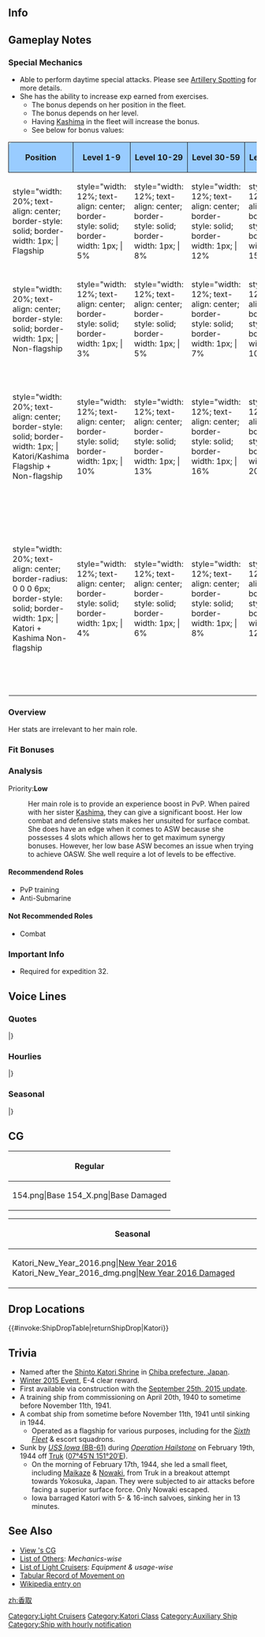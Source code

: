 ==Info==
{{KanmusuInfo|ID=154}}
{{KanmusuInfo|ID=154a}}

==Gameplay Notes==
===Special Mechanics===
* Able to perform daytime special attacks. Please see [[Combat/Artillery_Spotting|Artillery Spotting]] for more details.
* She has the ability to increase exp earned from exercises.
** The bonus depends on her position in the fleet.
** The bonus depends on her level.
** Having [[Kashima]] in the fleet will increase the bonus.
** See below for bonus values:
{| class="mw-collapsible" style="width: 100%;"
!style="width: 20%; text-align: center; border-radius: 6px 0 0 0; border-style: solid; border-width: 1px; background-color:#99CCFF" | '''Position'''
!style="width: 12%; text-align: center; border-style: solid; border-width: 1px; background-color:#99CCFF" | '''Level 1-9'''
!style="width: 12%; text-align: center; border-style: solid; border-width: 1px; background-color:#99CCFF" | '''Level 10-29'''
!style="width: 12%; text-align: center; border-style: solid; border-width: 1px; background-color:#99CCFF" | '''Level 30-59'''
!style="width: 12%; text-align: center; border-style: solid; border-width: 1px; background-color:#99CCFF" | '''Level 60-99'''
!style="width: 12%; text-align: center; border-style: solid; border-width: 1px; background-color:#99CCFF" | '''Level 100+'''
!style="width: 20%; text-align: center; border-radius: 0 6px 0 0; border-style: solid; border-width: 1px; background-color:#99CCFF" | '''Notes'''
|-
|style="width: 20%; text-align: center; border-style: solid; border-width: 1px; | Flagship
|style="width: 12%; text-align: center; border-style: solid; border-width: 1px; | 5%
|style="width: 12%; text-align: center; border-style: solid; border-width: 1px; | 8%
|style="width: 12%; text-align: center; border-style: solid; border-width: 1px; | 12%
|style="width: 12%; text-align: center; border-style: solid; border-width: 1px; | 15%
|style="width: 12%; text-align: center; border-style: solid; border-width: 1px; | 20%
|style="width: 20%; text-align: center; border-style: solid; border-width: 1px; | 
|-
|style="width: 20%; text-align: center; border-style: solid; border-width: 1px; | Non-flagship
|style="width: 12%; text-align: center; border-style: solid; border-width: 1px; | 3%
|style="width: 12%; text-align: center; border-style: solid; border-width: 1px; | 5%
|style="width: 12%; text-align: center; border-style: solid; border-width: 1px; | 7%
|style="width: 12%; text-align: center; border-style: solid; border-width: 1px; | 10%
|style="width: 12%; text-align: center; border-style: solid; border-width: 1px; | 15%
|style="width: 20%; text-align: center; border-style: solid; border-width: 1px; | 
|-
|style="width: 20%; text-align: center; border-style: solid; border-width: 1px; | Katori/Kashima Flagship + Non-flagship
|style="width: 12%; text-align: center; border-style: solid; border-width: 1px; | 10%
|style="width: 12%; text-align: center; border-style: solid; border-width: 1px; | 13%
|style="width: 12%; text-align: center; border-style: solid; border-width: 1px; | 16%
|style="width: 12%; text-align: center; border-style: solid; border-width: 1px; | 20%
|style="width: 12%; text-align: center; border-style: solid; border-width: 1px; | 25%
|style="width: 20%; text-align: center; border-style: solid; border-width: 1px; | Bonus determined by the level of the flagship
|-
|style="width: 20%; text-align: center; border-radius: 0 0 0 6px; border-style: solid; border-width: 1px; | Katori + Kashima Non-flagship
|style="width: 12%; text-align: center; border-style: solid; border-width: 1px; | 4%
|style="width: 12%; text-align: center; border-style: solid; border-width: 1px; | 6%
|style="width: 12%; text-align: center; border-style: solid; border-width: 1px; | 8%
|style="width: 12%; text-align: center; border-style: solid; border-width: 1px; | 12%
|style="width: 12%; text-align: center; border-style: solid; border-width: 1px; | 17.5%
|style="width: 20%; text-align: center; border-radius: 0 0 6px 0; border-style: solid; border-width: 1px; | Bonus determined by the highest leveled training cruiser
|-
|}

===Overview===
Her stats are irrelevant to her main role.

===Fit Bonuses===
{{:{{BASEPAGENAME}}/Equipment Bonuses}}

===Analysis===
Priority:'''Low'''

: Her main role is to provide an experience boost in PvP. When paired with her sister [[Kashima]], they can give a significant boost. Her low combat and defensive stats makes her unsuited for surface combat. She does have an edge when it comes to ASW because she possesses 4 slots which allows her to get maximum synergy bonuses. However, her low base ASW becomes an issue when trying to achieve OASW. She well require a lot of levels to be effective.

====Recommendend Roles====
* PvP training
* Anti-Submarine

====Not Recommended Roles====
* Combat

===Important Info===
* Required for expedition 32.

==Voice Lines==
===Quotes===
{{ShipquoteHeader}}
{{ShipquoteKai
|scenario = Introduction
|origin = 練習巡洋艦、香取です。心配しないで…。色々と優しく、指導させて頂きますから。
|translation = I'm the training cruiser Katori. Don't worry... I'll be gentle when teaching you various things.
|audio = Katori-Introduction.ogg
}}
{{ShipquoteKai
|scenario = Library
|origin = 香取型練習巡洋艦一番艦の香取です。
はい、練習遠洋航海の指揮は、お任せください。必ずや艦隊の練度向上にお力添えできると思います。 
え、戦艦との砲撃戦…ですか？それは用兵的にどうなのでしょうか。
|translation = I'm the 1st ship of the Katori-class training cruisers, Katori. 
Yes, you can leave directing the navigation training to me. I feel certain that I will be able to increase the skill of the fleet.
Eh, a gun battle with a... battleship? That's a questionable tactic.<ref>During [https://en.wikipedia.org/wiki/Operation_Hailstone Operation Hailstone], the convoy that Katori was part of came into concact with Task Group 50.9 and Katori had a very short (5 minute) battle with the [https://en.wikipedia.org/wiki/USS_Iowa_(BB-61) USS Iowa] that didn't end well for her.</ref>
|audio = Katori-Library.ogg
}}
{{ShipquoteKai
|scenario = Secretary 1
|origin = 練習巡洋艦香取, 参ります。
|translation = Training cruiser Katori, setting off.
|audio = Katori-Secretary_1.ogg
}}
{{ShipquoteKai
|scenario = Secretary 2
|origin = 練習遠洋航海, 参りましょうか?
|translation = Shall we go navigation training?
|audio = Katori-Secretary_2.ogg
}}
{{ShipquoteKai
|scenario = Secretary 3
|origin = あら・・・ほほう・・・？なるほど　これは少し・・・厳しい躾が必要みたいですね。
|translation = Oh... Hoho...? I see, it seems that... you need a little bit of discipline.
|audio = Katori-Secretary_3.ogg
}}
{{ShipquoteKai
|scenario = Secretary Idle
|origin = そう・・・なんでしょう・・・時々脳裏を過るんです・・・圧倒的な敵艦隊・・・逃げながら交戦する私達・・・うぅん・・・心配しないで。これは夢・・・そうただの夢なんですから。
|translation = That's... right... it comes to mind from time to time... that battle where we were retreating... from the overwhelming enemy fleet... Yup... Don't worry. It's a dream... I see, just a dream.<ref>Referring to Katori and her convoy on the run from 5 carriers, 2 battleships, 2 cruisers and 2 destroyers during Operation Hailstone.</ref>
|audio = Katori-Idle.ogg
}}
{{ShipquoteKai
|scenario = Secretary Idle
|kai = yes
|origin = 次の遠洋練習航海の準備は…　よし！万全ね。　提督は…あ、お忙しそう…。　じゃあ私は、えっと…何してようかな？
|translation = Preparations for the next navigation training session are... Alright! Perfect. Admiral is... oh, he's busy... Well then, I'll... Ummm... What should I do?
|audio = KatoriKai-Idle.ogg
}}
{{ShipquoteKai
|scenario = Secretary (Married)
|origin = 提督、どうされました？ お疲れですか？ であれば、香取と一緒に少し遠い海に行きませんか？ 戦いが終わったらきっと...
|translation = What's wrong, Admiral? Are you tired? If that's the case, how about you go to a far away sea with me? Once the war is over, for sure...
|audio = Katori-Wedding_Line.ogg
}}
{{ShipquoteKai
|scenario = Wedding
|origin = 提督、なんでしょう？ 直々にこの香取をお呼びになって え...？ あれ...？ あ、ありがとうございます！ 私...お受けいたします。
|translation = What do you want, Admiral? For you to personally summon me... Eh...? Oh my...? Th, thank you very much! I... accept.
|audio = Katori-Wedding.ogg
}}
{{ShipquoteKai
|scenario = Player's Score
|origin = 提督？情報確認ですか？それはとても大切です・・・情報はこちらに。
|translation = Admiral? Would you like to check the information? That's very important... here it is.
|audio = Katori-Looking_At_Scores.ogg
}}
{{ShipquoteKai
|scenario = Joining the Fleet
|origin = 練習巡洋艦香取・・・抜錨致します！
|translation = Training cruiser Katori... setting sail!
|audio = Katori-Joining_A_Fleet.ogg
}}
{{ShipquoteKai
|scenario = Equipment 1
|origin = 香取の改装ですか？有り難いです。
|translation = An upgrade for me? I'm grateful.
|audio = Katori-Equipment_1.ogg
}}
{{ShipquoteKai
|scenario = Equipment 2
|origin = そうですね・・・意外と重武装でしょ？私・・・ふふふっ
|translation = That's right... I'm surprisingly heavily armed right? Ufufu~
|audio = Katori-Equipment_2.ogg
}}
{{ShipquoteKai
|scenario = Equipment 3
|origin = 心配しないでくださいね。
|translation = Please don't worry.
|audio = Katori-Equipment_3.ogg
}}
{{ShipquoteKai
|scenario = Supply
|origin = ありがとうございます・・・これならいつでも遠洋航海に出られます。
|translation = Thank you very much... With this, I can go on a voyage any time.
|audio = Katori-Supply.ogg
}}
{{ShipquoteKai
|scenario = Docking (Minor Damage)
|origin = 少し・・・服が傷んでしまいました・・・大したことはないのですが。
|translation = My clothes... are a little but damaged... But it's nothing serious.
|audio = Katori-Docking_Minor.ogg
}}
{{ShipquoteKai
|scenario = Docking (Major Damage)
|origin = そうですね・・・すいません・・・お風呂先にいただきますね。
|translation = That's right... Excuse me... I'll head to the baths first.
|audio = Katori-Docking_Major.ogg
}}
{{ShipquoteKai
|scenario = Construction
|origin = 提督？練習航海の必要な新しい艦娘が来たようですね？
|translation = Admiral? A new ship girl requiring navigation training has arrived right?
|audio = Katori-Construction.ogg
}}
{{ShipquoteKai
|scenario = Returning from Sortie
|origin = 航海から艦隊が帰投しました・・・皆さん大変お疲れ様でした。
|translation = The fleet has returned from a voyage... Thank you for your hard work everyone.
|audio = Katori-Returning_From_Sortie.ogg
}}
{{ShipquoteKai
|scenario = Starting a Sortie
|origin = 遠洋航海艦隊。旗艦香取抜錨します！皆さんついてきて。
|translation = Navigation fleet. Flagship Katori, setting sail! Follow me, everyone.
|audio = Katori-Starting_A_Sortie.ogg
}}
{{ShipquoteKai
|scenario = Starting a Battle
|origin = 敵艦見ゆ！砲戦開始です・・・撃て！
|translation = Enemy ships spotted! Battle stations... fire!
|audio = Katori-Battle_Start.ogg
}}
{{ShipquoteKai
|scenario = Attack
|origin = 砲撃戦・・・？なんでしょう・・・頭のなかで・・・？はっ！いえ・・・今は戦うのみ！てぇー！！
|translation = An artillery battle...? What's this... in my head? Haa! I need... to focus on fighting now! Fire~!
|audio = Katori-Attack.ogg
}}
{{ShipquoteKai
|scenario = Daytime Spotting/ Night Battle Attack 
|origin = この砲や雷装は伊達ではないわ。日頃の成果を今！
|translation = These guns and torpedoes aren't for show. See the results of our daily training!
|audio = Katori-NightAttack.mp3
}}
{{ShipquoteKai
|scenario = Night Battle
|origin = 夜戦か・・・面白い・・・やってみましょう！香取に続いてください！
|translation = Night battle huh... Interesting... Let's do this! Please follow me!
|audio = Katori-Night_Battle.ogg
}}
{{ShipquoteKai
|scenario = MVP
|origin = 当然です！遠洋航海の成果は私達を裏切りません！提督もまたどうですか？
|translation = Of course! The results of navigation won't let us down! What about you, Admiral?
|audio = Katori-MVP.ogg
}}
{{ShipquoteKai
|scenario = Minor Damage 1
|origin = あぁっ・・・！やりましたわね！
|translation = Aaah...! You've done it now!
|audio = Katori-Minor_Damage_1.ogg
}}
{{ShipquoteKai
|scenario = Minor Damage 2
|origin = ぁあああ！ま、まだ戦えます！心配しないで！
|translation = Aaaah! I, I can't still fight! Don't worry!
|audio = Katori-Minor_Damage_2.ogg
}}
{{ShipquoteKai
|scenario = Major Damage
|origin = やられました・・・でもまだ砲は撃てます・・・一太刀は浴びせてやります！！
|translation = They got me... But my guns can still fire... I'll rain shells upon them!!
|audio = Katori-Major_Damage.ogg
}}
{{ShipquoteKai
|scenario = Sunk
|origin = だめ・・・ですか・・・せめて内火艇だけでも・・降ろして・・あ・・あぁぁ・・・
|translation = It's... no good... If only I can... lower the launch... Ah... Ahhh...<ref>She did not have time to lower the lifeboats when she was sunk.</ref>
|audio = Katori-Sunk.ogg
}}
|} <references/>

{{clear}}

===Hourlies===
{{ShipquoteHeader | type = hourly}}
{{ShipquoteKai
|scenario = 00:00 
|origin = 本日はこの練習巡洋艦香取が秘書を務めさせていただきますね？提督よろしくお願い致します。
|translation = I'll be your secretary today alright? Please take good care of me, Admiral.
|audio = KatoriKai-Hourly_0000.ogg
}}
{{ShipquoteKai
|scenario = 01:00 
|origin = マルヒトマルマルです。夜はこの港も静かですね・・・昼間の喧騒が嘘のよう・・・
|translation = It's 0100. It's hard to believe how quiet this port becomes at night... It's so noisy during the day...
|audio = KatoriKai-Hourly_0100.ogg
}}
{{ShipquoteKai
|scenario = 02:00 
|origin = マルフタマルマルです。明日も早いです・・・提督そろそろお休みになっては・・・？
|translation = It's 0200. You have to get up early tomorrow... Shouldn't you get some rest soon, Admiral?
|audio = KatoriKai-Hourly_0200.ogg
}}
{{ShipquoteKai
|scenario = 03:00 
|origin = マルサンマルマルです。提督？少しだけでも横になっては・・・？後の事はこの香取にお任せください。
|translation = It's 0300. Admiral? How about lying down for a while? Please just leave everything up to me.
|audio = KatoriKai-Hourly_0300.ogg
}}
{{ShipquoteKai
|scenario = 04:00 
|origin = マルヨンマルマルです。提督？もう少しで夜が明けますね。夜明け前って一番暗いんですよね・・・うふっ。
|translation = It's 0400. Admiral? Dawn will be coming soon. It's always the darkest before the dawn... Ufu~
|audio = KatoriKai-Hourly_0400.ogg
}}
{{ShipquoteKai
|scenario = 05:00 
|origin = マルゴーマルマルです。提督・・・朝になってしまいましたね。濃い目のお茶を淹れましょうか？コーヒーのほうがいいですか？
|translation = It's 0500. Admiral... It's already morning. Shall I make some strong black tea? Or would you prefer coffee?
|audio = KatoriKai-Hourly_0500.ogg
}}
{{ShipquoteKai
|scenario = 06:00 
|origin = マルロクマルマルです。艦隊に総員起こしをかけますね提督？総員起こし！
|translation = It's 0600. I'll assemble the fleet now alright, Admiral? All hands, assemble!
|audio = KatoriKai-Hourly_0600.ogg
}}
{{ShipquoteKai
|scenario = 07:00 
|origin = マルナナマルマルです。朝食は何になさいますか？はい！トーストと熱いコーヒー・・・それとフルーツをお持ちしますね？
|translation = It's 0700. What do you want for breakfast? Yes! I'll bring some toast and hot coffee... and fruits too alright?
|audio = KatoriKai-Hourly_0700.ogg
}}
{{ShipquoteKai
|scenario = 08:00 
|origin = マルハチマルマルです。さぁ艦隊を運用しましょう！まずは遠征ですね？折角ですから遠洋航海・・・出しましょうか？
|translation = It's 0800. Now, let's start the fleet operations! First we have expeditions right? While we're at it... shall we go on an ocean voyage?
|audio = KatoriKai-Hourly_0800.ogg
}}
{{ShipquoteKai
|scenario = 09:00 
|origin = マルキューマルマルです。あーでも・・・遠洋練習航海に出てしまうと・・・提督のおそばに・・・そっそうですね！それは別の機会にしましょう。
|translation = It's 0900. Ah, but... if I were to go on navigation training... who will be by your side... Th, that's right! We'll leave it for another time.
|audio = KatoriKai-Hourly_0900.ogg
}}
{{ShipquoteKai
|scenario = 10:00 
|origin = ヒトマルマルマルです。水雷戦隊は・・・そうこの遠征でオーケーね？こちらは・・・あら補給もしないと・・・開発はどうしよう？
|translation = It's 1000. So this expedition... is OK for the torpedo squadron right? And this... Oh, we need to remember to resupply... What to do about development?
|audio = KatoriKai-Hourly_1000.ogg
}}
{{ShipquoteKai
|scenario = 11:00 
|origin = ヒトヒトマルマルです。提督・・・ありがとうございます！慣れない業務は少し・・・緊張しますね。早く慣れるように努力しますね。
|translation = It's 1100. Admiral... thank you very much! I was a bit nervous since I'm not used to this work yet. I'll do my best to get used to it though.
|audio = KatoriKai-Hourly_1100.ogg
}}
{{ShipquoteKai
|scenario = 12:00 
|origin = ヒトフタマルマルです。お昼はどうされますか？簡単なもので良ければ私がご用意いたしますね？
|translation = It's 1200. What do you want for lunch? If it is something simple, can I prepare it alright?
|audio = KatoriKai-Hourly_1200.ogg
}}
{{ShipquoteKai
|scenario = 13:00 
|origin = ヒトサンマルマルです。お昼の香取のカレー・・・如何でしたでしょうか？他の子とカレーとは少し違うでしょう？・・・うっふふふふふ
|translation = It's 1300. How was my curry... that you had for lunch? Was it different from other curries? ...Ufufufufufu
|audio = KatoriKai-Hourly_1300.ogg
}}
{{ShipquoteKai
|scenario = 14:00 
|origin = ヒトヨンマルマルです。あら？舞風さんどうしたの？少し寂しそうね・・・野分さんは今日は一緒じゃないの？
|translation = It's 1400. Oh? What's wrong, Maikaze-san? You're lonely because... Nowaki-san isn't together with you today?<ref>Both were with Katori in Operation Hailstone.</ref>
|audio = KatoriKai-Hourly_1400.ogg
}}
{{ShipquoteKai
|scenario = 15:00 
|origin = ヒトゴーマルマルです。あぁ・・・舞風さんですか？本当はとってもいい子なんですよ！もちろん野分さんも！
|translation = It's 1500. Ah, Maikaze-san? She's a really good girl! Of course, Nowaki-san is too!
|audio = KatoriKai-Hourly_1500.ogg
}}
{{ShipquoteKai
|scenario = 16:00 
|origin = ヒトロクマルマルです。なんでしょう？あぁこれですか？こっちは主砲じゃなくて儀礼用の礼砲です・・・撃ってみます？
|translation = It's 1600. What is it? Ah, this? This isn't a main gun, it's just a ceremonial gun for salutes... Want me to fire it?
|audio = KatoriKai-Hourly_1600.ogg
}}
{{ShipquoteKai
|scenario = 17:00 
|origin = ヒトナナマルマルです。今日も日が落ちますね・・・艦隊を戻しましょう。
|translation = It's 1700. The day is almost over... The fleet has returned.
|audio = KatoriKai-Hourly_1700.ogg
}}
{{ShipquoteKai
|scenario = 18:00 
|origin = ヒトハチマルマルです。提督今日もお疲れ様でした。お夕食は何がご所望でしょう？ふんふん・・・了解です！準備しますね。
|translation = It's 1800. Thank you for the hard work today, Admiral. What do you want for dinner? Fufun... Roger that! I'll go get it ready.
|audio = KatoriKai-Hourly_1800.ogg
}}
{{ShipquoteKai
|scenario = 19:00 
|origin = ヒトキュウマルマルです。さぁ召し上がれ！香取特製のカツレツです！足柄さんのとは一味違いますよね？どうでしょう？
|translation = It's 1900. Come, eat up! It's my special katsu curry! It tastes different compared to Ashigara-san's right? How is it?
|audio = KatoriKai-Hourly_1900.ogg
}}
{{ShipquoteKai
|scenario = 20:00 
|origin = フタマルマルマルです。提督？洗いものしてしまいますので少しお待ちくださいね。あらやだ・・・少し夫婦見たい・・・うふふ。
|translation = It's 2000. Admiral? Please wait, while I clean up. Oh dear... It's like we're a married couple... Ufufu~
|audio = KatoriKai-Hourly_2000.ogg
}}
{{ShipquoteKai
|scenario = 21:00 
|origin = フタヒトマルマルです。提督・・・難しい顔をされて・・・心配事ですか？心配しないで？提督には私達がいつでも一緒です。
|translation = It's 2100. Admiral... you look troubled... Are you worried about something? It's nothing? We'll always be with you, Admiral.
|audio = KatoriKai-Hourly_2100.ogg
}}
{{ShipquoteKai
|scenario = 22:00 
|origin = フタフタマルマルです。もう・・・やっぱり今日もあの子が騒いでいるのね！提督止めないで！私一回ピシッと言ってきます！
|translation = It's 2100. Jeez... That girl is making so much noise again! Don't stop me, Admiral! I'm going to give her one good smack!
|audio = KatoriKai-Hourly_2200.ogg
}}
{{ShipquoteKai
|scenario = 23:00 
|origin = フタサンマルマル・・・夜も更けてきましたね・・・提督お疲れ様でした。少しだけお酒を召し上がって？そしてお休みください。
|translation = 2300... It's gotten very late... Thanks for your hard work, Admiral. Would you like a little drink? And then get some rest.
|audio = KatoriKai-Hourly_2300.ogg
}}
|} <references/>

{{clear}}

===Seasonal===
{{SeasonalHeaderOld}}
{{SeasonalQuote
|scenario = [[Seasonal/Valentine%27s_Day_2015|Valentine’s Day 2015]]
|origin = あのこれもしよかったらどぞ。はい、チョコケーキです。召し上がって。
|translation =	Please accept these. Yes, they’re chocolates. Please enjoy them.
|audio = Katori_Valentine_Sec1.ogg
|notes = 
}}
{{SeasonalQuote
|scenario = [[Seasonal/Second_Anniversary|2nd Anniversary]]
|origin =提督、今日はとても大切の日ですね。その日にご一緒出って、香取はとても幸せです。
|translation =	Today is a very important day, Admiral. I’m very happy I can spend today with you.
|audio =154_Katori _2ndAnniv.mp3
|notes = 
}}
{{SeasonalQuote
|scenario = [[Seasonal/Early_Summer_Season_Update|Early Summer 2015]]
|origin = また……夏がやってきましたね。駆逐艦たちがはしゃいでる。提督も一泳ぎされます？
|translation =	Smmer… has come again. The destroyers are in high spirits. Are you going to swim too, Admiral?
|audio = Katori_Early_Summer_HQ.ogg
|notes =
}}
{{SeasonalQuote
|scenario = [[Seasonal/Early_Autumn_2015_Seasonal_Update|Early Autumn 2015]]
|origin = 提督、少し肌寒くなってきましたね。秋ですね……提督の秋は読書の秋、ですか？
|translation =	It’s gotten a bit chilly, Admiral. It’s Autumn… Is your autumn an autumn for reading, Admiral?
|audio = Katori_Early_Autumn2015.ogg
|notes =
}}
{{SeasonalQuote
|scenario = [[Seasonal/Christmas_2015|Christmas 2015]]
|origin = クリスマスですね、提督。少しロマンチック。イルミネーションつけたくなります。
|translation =	It’s Christmas, Admiral. It’s kind of romantic. It makes me want to put up some lights.
|audio = Katori_Christmas_2015_Sec1.ogg
|notes =
}}
{{SeasonalQuote
|scenario = [[Seasonal/End_of_Year_2015|End of Year 2015]]
|origin = さぁ、年の瀬ですね。艦隊も鎮守府も一年の汚れをとりましょう！大掃除ですね。
|translation =	Now this will be fun. Let’s get rid of the dirt that piled up on the fleet and Naval Base through the year! Time for spring cleaning!
|audio = Katori_Year_End_2015_Sec1.ogg
|notes = 
}}
{{SeasonalQuote
|scenario = [[Seasonal/Setsubun_2016|Setsubun 2016]]
|origin = 福はー内！鬼はー外！…うふっ、童心に戻ったみたいで、楽しいですね、提督！
|translation =	Fortune welcome! Demon begone! …Whew, it feels like I’m young again; this is fun, Admiral! 
|audio = Katori_Setsubun_2016_Sec1.ogg
|notes = 
}}
|}<references/>

{{clear}}

==CG==
{| class="mw-collapsible mw-collapsed wikitable" style="width: 100%;"
!Regular
|-
|<gallery>
154.png|Base
154_X.png|Base Damaged
</gallery>
|}

{| class="mw-collapsible mw-collapsed wikitable" style="width: 100%;"
!Seasonal
|-
|<gallery>
Katori_New_Year_2016.png|[[Seasonal/New_Year_2016|New Year 2016]]
Katori_New_Year_2016_dmg.png|[[Seasonal/New_Year_2016|New Year 2016 Damaged]]
</gallery>
|}

==Drop Locations==
{{#invoke:ShipDropTable|returnShipDrop|Katori}}

==Trivia==
* Named after the [[wikipedia:Katori_Shrine|Shinto Katori Shrine]] in [[wikipedia:Chiba_prefecture|Chiba prefecture, Japan]].
* [[Winter 2015 Event]], E-4 clear reward.
* First available via construction with the [[Game_Updates/2015/September_25th|September 25th, 2015 update]].
* A training ship from commissioning on April 20th, 1940 to sometime before November 11th, 1941.
* A combat ship from sometime before November 11th, 1941 until sinking in 1944.
** Operated as a flagship for various purposes, including for the [[Historical_Formations#Fleets|''Sixth Fleet'']] & escort squadrons.
* Sunk by [[wikipedia:USS_Iowa_(BB-61)|''USS Iowa'' (BB-61)]] during [[wikipedia:Operation_Hailstone|''Operation Hailstone'']] on February 19th, 1944 off [[wikipedia:Chuuk_Lagoon|Truk]] ([https://tools.wmflabs.org/geohack/geohack.php?pagename=Japanese_cruiser_Katori&params=07_45_N_151_20_E_ 07°45′N 151°20′E﻿]).
** On the morning of February 17th, 1944, she led a small fleet, including [[Maikaze]] & [[Nowaki]], from Truk in a breakout attempt towards Yokosuka, Japan. They were subjected to air attacks before facing a superior surface force. Only Nowaki escaped.
** Iowa barraged Katori with 5- & 16-inch salvoes, sinking her in 13 minutes.
{{clear}}


==See Also==
* [[{{PAGENAMEE}}/Gallery|View {{PAGENAMEE}}'s CG]]
* [[Auxiliary Ships|List of Others]]: ''Mechanics-wise''
* [[List of light cruisers by upgraded maximum stats|List of Light Cruisers]]: ''Equipment & usage-wise''
* [http://www.combinedfleet.com/katori_t.htm Tabular Record of Movement on {{PAGENAMEE}}]
* [[wikipedia:Japanese_cruiser_Katori|Wikipedia entry on {{PAGENAMEE}}]]
{{clear}}


{{Shiplist}}
[[Category:Light Cruisers]]
[[Category:Katori Class]]
[[Category:Auxiliary Ship]]
[[Category:Ship with hourly notification]]
[[zh:香取]]